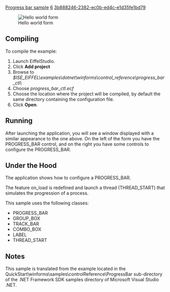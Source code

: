 [[Property:title|Progress bar sample]]
[[Property:weight|6]]
[[Property:uuid|3b888246-2382-ec0b-ed4c-e1d35fe1bd79]]
<div> 
[[Image:progress-bar|Hello world form]]  
</div>
==Compiling==

To compile the example:   
# Launch EiffelStudio.
# Click '''Add project'''
# Browse to ''$ISE_EIFFEL\examples\dotnet\winforms\control_reference\progress_bar_ctl\''
# Choose ''progress_bar_ctl.ecf''
# Choose the location where the project will be compiled, by default the same directory containing the configuration file.
# Click '''Open'''.


==Running==

After launching the application, you will see a window displayed with a similar appearance to the one above. On the left of the form you have the <span><eiffel>PROGRESS_BAR</eiffel></span> control, and on the right you have some controls to configure the <span><eiffel>PROGRESS_BAR</eiffel></span>. 



==Under the Hood==

The application shows how to configure a <span><eiffel>PROGRESS_BAR</eiffel></span>. 

The feature <span>on_load</span> is redefined and launch a thread (<eiffel>THREAD_START</eiffel>) that simulates the progression of a process. 

This sample uses the following classes:
*  <span><eiffel>PROGRESS_BAR</eiffel></span> 
*  <span><eiffel>GROUP_BOX</eiffel></span> 
*  <span><eiffel>TRACK_BAR</eiffel></span> 
*  <span><eiffel>COMBO_BOX</eiffel></span> 
*  <span><eiffel>LABEL</eiffel></span> 
*  <eiffel>THREAD_START</eiffel> 

==Notes==

This sample is translated from the example located in the QuickStart\winforms\samples\controlReference\ProgressBar sub-directory of the .NET Framework SDK samples directory of Microsoft Visual Studio .NET. 

